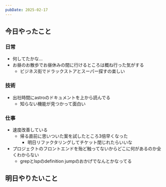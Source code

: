 ```yaml
---
pubDate: 2025-02-17
---
```



## 今日やったこと

### 日常

- 何してたかな...
- お昼のお散歩でお昼休みの間に行けるところは概ね行った気がする
	- ビジネス街でドラックストアとスーパー探すの楽しい

### 技術

- 出社時間にastroのドキュメントを上から読んでる
	- 知らない機能が見つかって面白い

### 仕事

- 速度改善している
	- 帰る直前に思いついた案を試したところ3倍早くなった
		- 明日リファクタリングしてチケット閉じれたらいいな
- プロジェクトのフロントエンドを殆ど触ってないからどこに何があるのか全くわからない
	- grepとlspのdefinition jumpのおかげでなんとかなってる


## 明日やりたいこと
